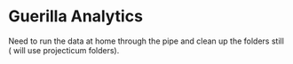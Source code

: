 # Guerilla Analytics
Need to run the data at home through the pipe and clean up the folders still ( will use projecticum folders).